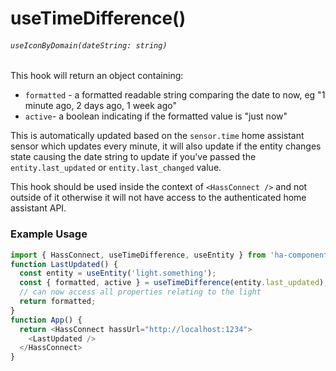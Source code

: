 
<Meta title="HOOKS/useTimeDifference" />

# useTimeDifference()
###### `useIconByDomain(dateString: string)`

This hook will return an object containing:
- `formatted` - a formatted readable string comparing the date to now, eg "1 minute ago, 2 days ago, 1 week ago"
- `active`- a boolean indicating if the formatted value is "just now"

This is automatically updated based on the `sensor.time` home assistant sensor which updates every minute, it will also update if the entity changes state causing
the date string to update if you've passed the `entity.last_updated` or `entity.last_changed` value.

This hook should be used inside the context of `<HassConnect />` and not outside of it otherwise it will not have access to
the authenticated home assistant API.

### Example Usage

```ts
import { HassConnect, useTimeDifference, useEntity } from 'ha-component-kit';
function LastUpdated() {
  const entity = useEntity('light.something');
  const { formatted, active } = useTimeDifference(entity.last_updated);
  // can now access all properties relating to the light
  return formatted;
}
function App() {
  return <HassConnect hassUrl="http://localhost:1234">
    <LastUpdated />
  </HassConnect>
}
